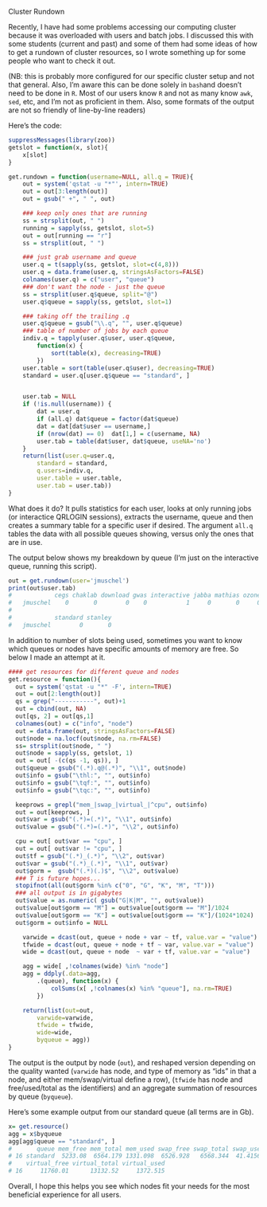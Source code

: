 Cluster Rundown

Recently, I have had some problems accessing our computing cluster because it was overloaded with users and batch jobs.  I discussed this with some students (current and past) and some of them had some ideas of how to get a rundown of cluster resources, so I wrote something up for some people who want to check it out.

(NB: this is probably more configured for our specific cluster setup and not that general.  Also, I'm aware this can be done solely in `bash`and doesn't need to be done in `R`. Most of our users know `R` and not as many know `awk`, `sed`, etc,  and I'm not as proficient in them.  Also, some formats of the output are not so friendly of line-by-line readers)


Here's the code:

```r
suppressMessages(library(zoo))
getslot = function(x, slot){
	x[slot]
}

get.rundown = function(username=NULL, all.q = TRUE){
	out = system('qstat -u "*"', intern=TRUE)
	out = out[3:length(out)]
	out = gsub(" +", " ", out)

	### keep only ones that are running
	ss = strsplit(out, " ")
	running = sapply(ss, getslot, slot=5)
	out = out[running == "r"]
	ss = strsplit(out, " ")

	### just grab username and queue
	user.q = t(sapply(ss, getslot, slot=c(4,8)))
	user.q = data.frame(user.q, stringsAsFactors=FALSE)
	colnames(user.q) = c("user", "queue")
	### don't want the node - just the queue
	ss = strsplit(user.q$queue, split="@")
	user.q$queue = sapply(ss, getslot, slot=1)

	### taking off the trailing .q
	user.q$queue = gsub("\\.q", "", user.q$queue)
	### table of number of jobs by each queue
	indiv.q = tapply(user.q$user, user.q$queue, 
		function(x) {
			sort(table(x), decreasing=TRUE)
		})
	user.table = sort(table(user.q$user), decreasing=TRUE)
	standard = user.q[user.q$queue == "standard", ]


	user.tab = NULL
	if (!is.null(username)) {
		dat = user.q
		if (all.q) dat$queue = factor(dat$queue)
		dat = dat[dat$user == username,]
		if (nrow(dat) == 0)  dat[1,] = c(username, NA)
		user.tab = table(dat$user, dat$queue, useNA='no')
	}
	return(list(user.q=user.q, 
		standard = standard, 
		q.users=indiv.q,
		user.table = user.table,
		user.tab = user.tab))
}
```

What does it do?  It pulls statistics for each user, looks at only running jobs (or interactice QRLOGIN sessions), extracts the username, queue and then creates a summary table for a specific user if desired.  The argument `all.q` tables the data with all possible queues showing, versus only the ones that are in use.  

The output below shows my breakdown by queue (I'm just on the interactive queue, running this script). 

```r
out = get.rundown(user='jmuschel')
print(out$user.tab)
#            cegs chaklab download gwas interactive jabba mathias ozone sas
#   jmuschel    0       0        0    0           1     0       0     0   0
#           
#            standard stanley
#   jmuschel        0       0
```

In addition to number of slots being used, sometimes you want to know which queues or nodes have specific amounts of memory are free.  So below I made an attempt at it.

```r
#### get resources for different queue and nodes
get.resource = function(){
  out = system('qstat -u "*" -F', intern=TRUE)
  out = out[2:length(out)]
  qs = grep("-----------", out)+1
  out = cbind(out, NA)
  out[qs, 2] = out[qs,1]
  colnames(out) = c("info", "node")
  out = data.frame(out, stringsAsFactors=FALSE)
  out$node = na.locf(out$node, na.rm=FALSE)
  ss= strsplit(out$node, " ")
  out$node = sapply(ss, getslot, 1)
  out = out[ -(c(qs -1, qs)), ]
  out$queue = gsub("(.*).q@(.*)", "\\1", out$node)
  out$info = gsub("\thl:", "", out$info)
  out$info = gsub("\tqf:", "", out$info)
  out$info = gsub("\tqc:", "", out$info)

  keeprows = grepl("mem_|swap_|virtual_|^cpu", out$info)
  out = out[keeprows, ]
  out$var = gsub("(.*)=(.*)", "\\1", out$info)
  out$value = gsub("(.*)=(.*)", "\\2", out$info)

  cpu = out[ out$var == "cpu", ]
  out = out[ out$var != "cpu", ]
  out$tf = gsub("(.*)_(.*)", "\\2", out$var)
  out$var = gsub("(.*)_(.*)", "\\1", out$var)
  out$gorm =  gsub("(.*)(.)$", "\\2", out$value)
  ### T is future hopes...
  stopifnot(all(out$gorm %in% c("0", "G", "K", "M", "T")))
  ### all output is in gigabytes
  out$value = as.numeric( gsub("G|K|M", "", out$value))
  out$value[out$gorm == "M"] = out$value[out$gorm == "M"]/1024
  out$value[out$gorm == "K"] = out$value[out$gorm == "K"]/(1024*1024)
  out$gorm = out$info = NULL

	varwide = dcast(out, queue + node + var ~ tf, value.var = "value")
	tfwide = dcast(out, queue + node + tf ~ var, value.var = "value")
	wide = dcast(out, queue + node  ~ var + tf, value.var = "value")

	agg = wide[ ,!colnames(wide) %in% "node"]
	agg = ddply(.data=agg, 
		.(queue), function(x) {
			colSums(x[ ,!colnames(x) %in% "queue"], na.rm=TRUE)
		})

	return(list(out=out,
		varwide=varwide,
		tfwide = tfwide,
		wide=wide,
		byqueue = agg))
}
```
The output is the output by node (`out`), and reshaped version depending on the quality wanted (`varwide` has node, and type of memory as "ids" in that a node, and either mem/swap/virtual define a row), (`tfwide` has node and free/used/total as the identifiers) and an aggregate summation of resources by queue (`byqueue`).



Here's some example output from our standard queue (all terms are in Gb).

```r
x= get.resource()
agg = x$byqueue
agg[agg$queue == "standard", ]
#       queue mem_free mem_total mem_used swap_free swap_total swap_used
# 16 standard  5233.08  6564.179 1331.098  6526.928   6568.344  41.41569
#    virtual_free virtual_total virtual_used
# 16     11760.01      13132.52     1372.515
```


Overall, I hope this helps you see which nodes fit your needs for the most beneficial experience for all users.